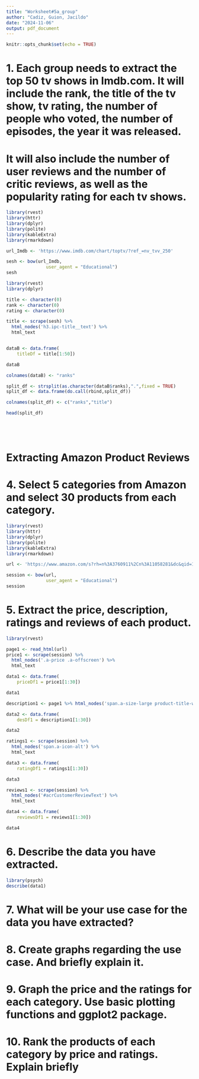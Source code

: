 ```yaml
---
title: "Worksheet#5a_group"
author: "Cadiz, Guion, Jacildo"
date: "2024-11-06"
output: pdf_document
---
```


```r
knitr::opts_chunk$set(echo = TRUE)
```
# 1. Each group needs to extract the top 50 tv shows in Imdb.com. It will include the rank, the title of the tv show, tv rating, the number of people who voted, the number of episodes, the year it was released.

# It will also include the number of user reviews and the number of critic reviews, as well as the popularity rating for each tv shows.
```r
library(rvest)
library(httr)
library(dplyr)
library(polite)
library(kableExtra)
library(rmarkdown)

url_Imdb <- 'https://www.imdb.com/chart/toptv/?ref_=nv_tvv_250'

sesh <- bow(url_Imdb,
               user_agent = "Educational")
sesh
```
```r
library(rvest)
library(dplyr)

title <- character(0)
rank <- character(0)
rating <- character(0)

title <- scrape(sesh) %>%
  html_nodes('h3.ipc-title__text') %>% 
  html_text


dataB <- data.frame(
    titleDf = title[1:50])

dataB

colnames(dataB) <- "ranks"

split_df <- strsplit(as.character(dataB$ranks),".",fixed = TRUE)
split_df <- data.frame(do.call(rbind,split_df))

colnames(split_df) <- c("ranks","title")

head(split_df)






```












# Extracting Amazon Product Reviews
# 4. Select 5 categories from Amazon and select 30 products from each category.
```r
library(rvest)
library(httr)
library(dplyr)
library(polite)
library(kableExtra)
library(rmarkdown)

url <- 'https://www.amazon.com/s?rh=n%3A3760911%2Cn%3A11058281&dc&qid=1730855869&rnid=3760911&ref=sr_nr_n_1i'

session <- bow(url,
               user_agent = "Educational")
session

```
# 5. Extract the price, description, ratings and reviews of each product.
```r
library(rvest)

page1 <- read_html(url)
price1 <- scrape(session) %>%
  html_nodes('.a-price .a-offscreen') %>% 
  html_text

data1 <- data.frame(
    priceDf1 = price1[1:30])

data1

description1 <- page1 %>% html_nodes('span.a-size-large product-title-word-break') %>% html_text()

data2 <- data.frame(
    desDf1 = description1[1:30])

data2

ratings1 <- scrape(session) %>%
  html_nodes('span.a-icon-alt') %>% 
  html_text

data3 <- data.frame(
    ratingDf1 = ratings1[1:30])

data3

reviews1 <- scrape(session) %>%
  html_nodes('#acrCustomerReviewText') %>% 
  html_text

data4 <- data.frame(
    reviewsDf1 = reviews1[1:30])

data4

```
# 6. Describe the data you have extracted.
```r
library(psych)
describe(data1)
```


# 7. What will be your use case for the data you have extracted?
# 8. Create graphs regarding the use case. And briefly explain it.
# 9. Graph the price and the ratings for each category. Use basic plotting functions and ggplot2 package.
# 10. Rank the products of each category by price and ratings. Explain briefly